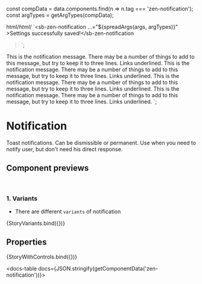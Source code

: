 
const compData = data.components.find(n => n.tag === 'zen-notification');
const argTypes = getArgTypes(compData);

<Meta title="Notifications/Notification" component="zen-notification" argTypes={argTypes} />

  html/*html*/ `<sb-zen-notification ...="${spreadArgs(args, argTypes)}"
    >Settings successfully saved!</sb-zen-notification
  >`;

  <sb-zen-space vertical spacing="lg">
    <sb-zen-notification variant="success" heading="Success">
      This is the notification message. There may be a number of things to add to this message, but try to keep it to
      three lines. Links underlined.
    </sb-zen-notification>
    <sb-zen-notification variant="info" heading="Info">
      This is the notification message. There may be a number of things to add to this message, but try to keep it to
      three lines. Links underlined.
    </sb-zen-notification>
    <sb-zen-notification variant="warning" heading="Warning">
      This is the notification message. There may be a number of things to add to this message, but try to keep it to
      three lines. Links underlined.
    </sb-zen-notification>
    <sb-zen-notification variant="error" heading="Error">
      This is the notification message. There may be a number of things to add to this message, but try to keep it to
      three lines. Links underlined.
    </sb-zen-notification>
  </sb-zen-space>
`;

# Notification

Toast notifications. Can be dismissible or permanent.
Use when you need to notify user, but don't need his direct response.

## Component previews

<br />

### 1. Variants

- There are different `variants` of notification

<Canvas>
  <Story name="variants">{StoryVariants.bind({})}</Story>
</Canvas>

## Properties

<Canvas>
  <Story
    name="default"
    args={{
      ...getDefaultArgs(argTypes),
      heading: 'Success',
    }}
  >
    {StoryWithControls.bind({})}
  </Story>
</Canvas>

<ArgsTable story="default" />

<docs-table docs={JSON.stringify(getComponentData('zen-notification'))}></docs-table>
